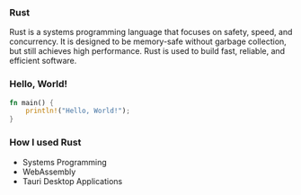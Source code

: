 
### Rust

Rust is a systems programming language that focuses on safety, speed, and concurrency. It is designed to be memory-safe
without garbage collection, but still achieves high performance. Rust is used to build fast, reliable, and efficient
software.

### Hello, World!

```rust
fn main() {
	println!("Hello, World!");
}
```

### How I used Rust

-   Systems Programming
-   WebAssembly
-   Tauri Desktop Applications

<ProgrammingHub id={id} />
